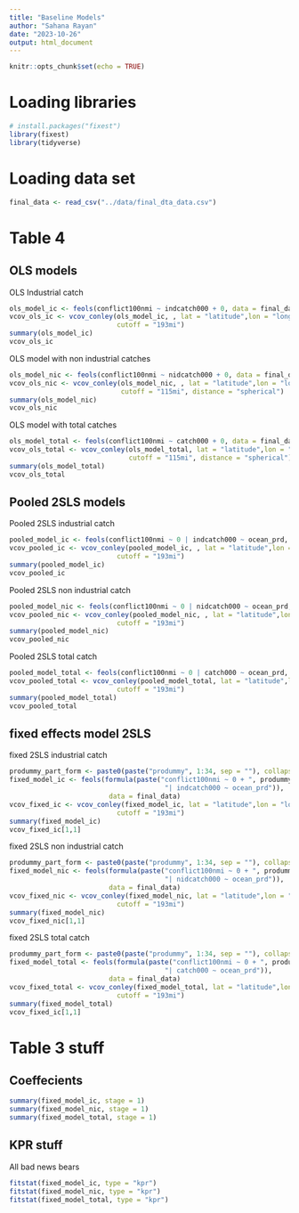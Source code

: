 ```yaml
---
title: "Baseline Models"
author: "Sahana Rayan"
date: "2023-10-26"
output: html_document
---
```


```r
knitr::opts_chunk$set(echo = TRUE)
```



# Loading libraries


```r
# install.packages("fixest")
library(fixest)
library(tidyverse)
```

# Loading data set

```r
final_data <- read_csv("../data/final_dta_data.csv")
```

# Table 4

## OLS models
OLS Industrial catch
```r
ols_model_ic <- feols(conflict100nmi ~ indcatch000 + 0, data = final_data)
vcov_ols_ic <- vcov_conley(ols_model_ic, , lat = "latitude",lon = "longitude", 
                           cutoff = "193mi")
summary(ols_model_ic)
vcov_ols_ic
```

OLS model with non industrial catches

```r
ols_model_nic <- feols(conflict100nmi ~ nidcatch000 + 0, data = final_data)
vcov_ols_nic <- vcov_conley(ols_model_nic, , lat = "latitude",lon = "longitude", 
                            cutoff = "115mi", distance = "spherical")
summary(ols_model_nic)
vcov_ols_nic
```

OLS model with total catches

```r
ols_model_total <- feols(conflict100nmi ~ catch000 + 0, data = final_data)
vcov_ols_total <- vcov_conley(ols_model_total, lat = "latitude",lon = "longitude", 
                              cutoff = "115mi", distance = "spherical")
summary(ols_model_total)
vcov_ols_total
```


## Pooled 2SLS models

Pooled 2SLS industrial catch
```r
pooled_model_ic <- feols(conflict100nmi ~ 0 | indcatch000 ~ ocean_prd, data = final_data)
vcov_pooled_ic <- vcov_conley(pooled_model_ic, , lat = "latitude",lon = "longitude", 
                           cutoff = "193mi")
summary(pooled_model_ic)
vcov_pooled_ic
```

Pooled 2SLS non industrial catch
```r
pooled_model_nic <- feols(conflict100nmi ~ 0 | nidcatch000 ~ ocean_prd, data = final_data)
vcov_pooled_nic <- vcov_conley(pooled_model_nic, , lat = "latitude",lon = "longitude", 
                           cutoff = "193mi")
summary(pooled_model_nic)
vcov_pooled_nic
```

Pooled 2SLS total catch
```r
pooled_model_total <- feols(conflict100nmi ~ 0 | catch000 ~ ocean_prd, data = final_data)
vcov_pooled_total <- vcov_conley(pooled_model_total, lat = "latitude",lon = "longitude", 
                           cutoff = "193mi")
summary(pooled_model_total)
vcov_pooled_total
```


## fixed effects model 2SLS


fixed  2SLS industrial catch
```r
prodummy_part_form <- paste0(paste("prodummy", 1:34, sep = ""), collapse= " + ")
fixed_model_ic <- feols(formula(paste("conflict100nmi ~ 0 + ", prodummy_part_form, 
                                       "| indcatch000 ~ ocean_prd")), 
                         data = final_data)
vcov_fixed_ic <- vcov_conley(fixed_model_ic, lat = "latitude",lon = "longitude", 
                           cutoff = "193mi")
summary(fixed_model_ic)
vcov_fixed_ic[1,1]
```


fixed  2SLS non industrial catch
```r
prodummy_part_form <- paste0(paste("prodummy", 1:34, sep = ""), collapse= " + ")
fixed_model_nic <- feols(formula(paste("conflict100nmi ~ 0 + ", prodummy_part_form, 
                                       "| nidcatch000 ~ ocean_prd")), 
                         data = final_data)
vcov_fixed_nic <- vcov_conley(fixed_model_nic, lat = "latitude",lon = "longitude", 
                           cutoff = "193mi")
summary(fixed_model_nic)
vcov_fixed_nic[1,1]
```

fixed  2SLS total catch
```r
prodummy_part_form <- paste0(paste("prodummy", 1:34, sep = ""), collapse= " + ")
fixed_model_total <- feols(formula(paste("conflict100nmi ~ 0 + ", prodummy_part_form, 
                                       "| catch000 ~ ocean_prd")), 
                         data = final_data)
vcov_fixed_total <- vcov_conley(fixed_model_total, lat = "latitude",lon = "longitude", 
                           cutoff = "193mi")
summary(fixed_model_total)
vcov_fixed_ic[1,1]
```

# Table 3 stuff

## Coeffecients
```r
summary(fixed_model_ic, stage = 1)
summary(fixed_model_nic, stage = 1)
summary(fixed_model_total, stage = 1)
```


## KPR stuff
All bad news bears
```r
fitstat(fixed_model_ic, type = "kpr")
fitstat(fixed_model_nic, type = "kpr")
fitstat(fixed_model_total, type = "kpr")
```






